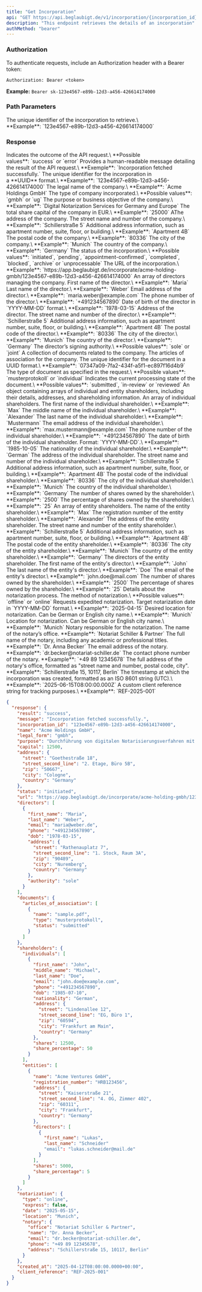 ```yaml
---
title: "Get Incorporation"
api: "GET https://api.beglaubigt.de/v1/incorporation/{incorporation_id}"
description: "This endpoint retrieves the details of an incorporation"
authMethod: "bearer"
---
```


### Authorization

To authenticate requests, include an Authorization header with a Bearer token:

`Authorization: Bearer <token>`

**Example:** `Bearer sk-123e4567-e89b-12d3-a456-426614174000`

### Path Parameters

<ParamField path="incorporation_id" type="string" required>
  The unique identifier of the incorporation to retrieve.\
  **Example**: `123e4567-e89b-12d3-a456-426614174000`
</ParamField>

### Response

<ResponseField name="result" type="string">
  Indicates the outcome of the API request.\
  **Possible values**: `success` or `error`
</ResponseField>

<ResponseField name="message" type="string">
  Provides a human-readable message detailing the result of the API request.\
  **Exemple**: `Incorporation fetched successfully.`
</ResponseField>

<ResponseField name="incorporation_id" type="string">
  The unique identifier for the incorporation in a **UUID** format.\
  **Example**: `123e4567-e89b-12d3-a456-426614174000`
</ResponseField>

<ResponseField name="name" type="string">
  The legal name of the company.\
  **Example**: `Acme Holdings GmbH`
</ResponseField>

<ResponseField name="legal_form" type="string">
  The type of company incorporated.\
  **Possible values**: `gmbh` or `ug`
</ResponseField>

<ResponseField name="purpose" type="string">
  The purpose or business objective of the company.\
  **Example**: `Digital Notarization Services for Germany and Europe`
</ResponseField>

<ResponseField name="capital" type="number">
  The total share capital of the company in EUR.\
  **Example**: `25000`
</ResponseField>

<ResponseField name="address" type="object">
  AThe address of the company.

  <Expandable title="Address">
    <ResponseField name="street" type="string">
      The street name and number of the company.\
      **Example**: `Schillerstraße 5`
    </ResponseField>
    <ResponseField name="street_second_line" type="string">
      Additional address information, such as apartment number, suite, floor, or building.\
      **Example**: `Apartment 4B`
    </ResponseField>
    <ResponseField name="zip" type="string">
      The postal code of the company.\
      **Example**: `80336`
    </ResponseField>
    <ResponseField name="city" type="string">
      The city of the company.\
      **Example**: `Munich`
    </ResponseField>
    <ResponseField name="country" type="string">
      The country of the company.\
      **Example**: `Germany`
    </ResponseField>
  </Expandable>
</ResponseField>

<ResponseField name="status" type="string">
  The status of the incorporation.\
  **Possible values**: `initiated`, `pending`, `appointment-confirmed`, `completed`, `blocked`, `archive` or `unprocessable`
</ResponseField>

<ResponseField name="url" type="string">
  The URL of the incorporation.\
  **Example**: `https://app.beglaubigt.de/incorporate/acme-holding-gmbh/123e4567-e89b-12d3-a456-426614174000`
</ResponseField>

<ResponseField name="directors" type="array">
  An array of directors managing the company.
  <Expandable title="Director">
    <ResponseField name="first_name" type="string">
      First name of the director.\
      **Example**: `Maria`
    </ResponseField>
    <ResponseField name="last_name" type="string">
      Last name of the director.\
      **Example**: `Weber`
    </ResponseField>
    <ResponseField name="email" type="string">
      Email address of the director.\
      **Example**: `maria.weber@example.com`
    </ResponseField>
    <ResponseField name="phone" type="string">
      The phone number of the director.\
      **Example**: `+491234567890`
    </ResponseField>
    <ResponseField name="dob" type="string">
      Date of birth of the director in `YYYY-MM-DD` format.\
      **Example**: `1978-03-15`
    </ResponseField>
    <ResponseField name="address" type="object">
      Address of the director.
      <Expandable title="Address">
        <ResponseField name="street" type="string">
          The street name and number of the director.\
          **Example**: `Schillerstraße 5`
        </ResponseField>
        <ResponseField name="street_second_line" type="string">
          Additional address information, such as apartment number, suite, floor, or building.\
          **Example**: `Apartment 4B`
        </ResponseField>
        <ResponseField name="zip" type="string">
          The postal code of the director.\
          **Example**: `80336`
        </ResponseField>
        <ResponseField name="city" type="string">
          The city of the director.\
          **Example**: `Munich`
        </ResponseField>
        <ResponseField name="country" type="string">
          The country of the director.\
          **Example**: `Germany`
        </ResponseField>
      </Expandable>
    </ResponseField>
    <ResponseField name="authority" type="string">
      The director’s signing authority.\
      **Possible values**: `sole` or `joint`
    </ResponseField>
  </Expandable>
</ResponseField>

<ResponseField name="documents" type="object">
  A collection of documents related to the company.
  <Expandable title="Documents">
    <ResponseField name="articles_of_association" type="array">
      The articles of association for the company.
      <Expandable title="Article of Association">
        <ResponseField name="id" type="string">
          The unique identifier for the document in a UUID format.\
          **Example**: `07347a09-7fa2-434f-a5f1-ec897f16d4b9`
        </ResponseField>
        <ResponseField name="type" type="string">
          The type of document as specified in the request.\
          **Possible values**: `musterprotokoll` or `individual`
        </ResponseField>
        <ResponseField name="status" type="string">
          Indicates the current processing state of the document.\
          **Possible values**: `submitted`, `in-review` or `reviewed`
        </ResponseField>
      </Expandable>
    </ResponseField>
  </Expandable>
</ResponseField>

<ResponseField name="shareholders" type="object">
  An object containing arrays of individual and entity shareholders, including their details, addresses, and shareholding information.
  <Expandable title="Shareholders">
    <Expandable title="Individuals">
      <ResponseField name="individuals" type="array">
        An array of individual shareholders.
        <Expandable title="Individual">
          <ResponseField name="first_name" type="string">
            The first name of the individual shareholder.\
            **Example**: `Max`
          </ResponseField>
          <ResponseField name="middle_name" type="string">
            The middle name of the individual shareholder.\
            **Example**: `Alexander`
          </ResponseField>
          <ResponseField name="last_name" type="string">
            The last name of the individual shareholder.\
            **Example**: `Mustermann`
          </ResponseField>
          <ResponseField name="email" type="string">
            The email address of the individual shareholder.\
            **Example**: `max.mustermann@example.com`
          </ResponseField>
          <ResponseField name="phone" type="string">
            The phone number of the individual shareholder.\
            **Example**: `+491234567890`
          </ResponseField>
          <ResponseField name="dob" type="string">
            The date of birth of the individual shareholder. Format: `YYYY-MM-DD`.\
            **Example**: `1985-10-05`
          </ResponseField>
          <ResponseField name="nationality" type="string">
            The nationality of the individual shareholder.\
            **Example**: `German`
          </ResponseField>
          <ResponseField name="address" type="object">
            The address of the individual shareholder.
            <Expandable title="Address">
              <ResponseField name="street" type="string">
                The street name and number of the individual shareholder.\
                **Example**: `Schillerstraße 5`
              </ResponseField>
              <ResponseField name="street_second_line" type="string">
                Additional address information, such as apartment number, suite, floor, or building.\
                **Example**: `Apartment 4B`
              </ResponseField>
              <ResponseField name="zip" type="string">
                The postal code of the individual shareholder.\
                **Example**: `80336`
              </ResponseField>
              <ResponseField name="city" type="string">
                The city of the individual shareholder.\
                **Example**: `Munich`
              </ResponseField>
              <ResponseField name="country" type="string">
                The country of the individual shareholder.\
                **Example**: `Germany`
              </ResponseField>
            </Expandable>
          </ResponseField>
          <ResponseField name="shares" type="number" required>
            The number of shares owned by the shareholder.\
            **Example**: `2500`
          </ResponseField>
          <ResponseField name="share_percentage" type="number">
            The percentage of shares owned by the shareholder.\
            **Example**: `25`
          </ResponseField>
        </Expandable>
      </ResponseField>
    </Expandable>
    <Expandable title="Entities">
      <ResponseField name="entities" type="array">
        An array of entity shareholders.
        <Expandable title="Entity">
          <ResponseField name="name" type="string">
            The name of the entity shareholder.\
            **Example**: `Max`
          </ResponseField>
          <ResponseField name="registration_number" type="string">
            The registration number of the entity shareholder.\
            **Example**: `Alexander`
          </ResponseField>
          <ResponseField name="address" type="object">
            The address of the entity shareholder.
            <Expandable title="Address">
              <ResponseField name="street" type="string">
                The street name and number of the entity shareholder.\
                **Example**: `Schillerstraße 5`
              </ResponseField>
              <ResponseField name="street_second_line" type="string">
                Additional address information, such as apartment number, suite, floor, or building.\
                **Example**: `Apartment 4B`
              </ResponseField>
              <ResponseField name="zip" type="string">
                The postal code of the entity shareholder.\
                **Example**: `80336`
              </ResponseField>
              <ResponseField name="city" type="string">
                The city of the entity shareholder.\
                **Example**: `Munich`
              </ResponseField>
              <ResponseField name="country" type="string">
                The country of the entity shareholder.\
                **Example**: `Germany`
              </ResponseField>
            </Expandable>
          </ResponseField>
          <ResponseField name="directors" type="array">
            The directors of the entity shareholder.
            <Expandable title="Directors">
              <ResponseField name="first_name" type="string">
                The first name of the entity's director.\
                **Example**: `John`
              </ResponseField>
              <ResponseField name="last_name" type="string">
                The last name of the entity's director.\
                **Example**: `Doe`
              </ResponseField>
              <ResponseField name="email" type="string">
                The email of the entity's director.\
                **Example**: `john.doe@mail.com`
              </ResponseField>
            </Expandable>
          </ResponseField>
          <ResponseField name="shares" type="number">
            The number of shares owned by the shareholder.\
            **Example**: `2500`
          </ResponseField>
          <ResponseField name="share_percentage" type="number">
            The percentage of shares owned by the shareholder.\
            **Example**: `25`
          </ResponseField>
        </Expandable>
      </ResponseField>
    </Expandable>
  </Expandable>
</ResponseField>

<ResponseField type="object" required>
  Details about the notarization process.

  <Expandable title="Notarization Object">
    <ResponseField name='type' type="string" required>
      The method of notarization.\
      **Possible values**: `offline` or `online`
    </ResponseField>
    <ResponseField name='express' type="boolean">
      Requests expedited notarization.
    </ResponseField>
    <ResponseField name='desired_date' type="string">
      Target notarization date in `YYYY-MM-DD` format.\
      **Example**: `2025-04-15`
    </ResponseField>
    <ResponseField name= 'desired_location' type="string">
      Desired location for notarization. Can be German or English city name.\
      **Example**: `Munich`
    </ResponseField>
    <ResponseField name='location' type="string">
      Location for notarization. Can be German or English city name.\
      **Example**: `Munich`
    </ResponseField>
    <ResponseField name="notary" type="object">
          Notary responsible for the notarization.
          <Expandable title="Notary">
            <ResponseField name="office" type="string">
              The name of the notary’s office.
              **Example**: `Notariat Schiller & Partner`
            </ResponseField>
            <ResponseField name="name" type="string">
              The full name of the notary, including any academic or professional titles.
              **Example**: `Dr. Anna Becker`
            </ResponseField>
            <ResponseField name="email" type="string">
              The email address of the notary.
              **Example**: `dr.becker@notariat-schiller.de`
            </ResponseField>
            <ResponseField name="phone" type="string">
              The contact phone number of the notary.
              **Example**: `+49 89 12345678`
            </ResponseField>
            <ResponseField name="address" type="string">
              The full address of the notary's office, formatted as "street name and number,
              postal code, city".
              **Example**: `Schillerstraße 15, 10117, Berlin`
            </ResponseField>
          </Expandable>
        </ResponseField>
  </Expandable>
</ResponseField>

<ResponseField name="created_at" type="string">
  The timestamp at which the incorporation was created, formatted as an ISO 8601 string (UTC).\
  **Example**: `2025-06-15T08:00:00.000Z`
</ResponseField>

<ResponseField name="client_reference" type="string">
  A custom client reference string for tracking purposes.\
  **Example**: `REF-2025-001`
</ResponseField>

<ResponseExample>

```json
{
  "response": {
    "result": "success",
    "message": "Incorporation fetched successfully.",
    "incorporation_id": "123e4567-e89b-12d3-a456-426614174000",
    "name": "Acme Holdings GmbH",
    "legal_form": "gmbh",
    "purpose": "Durchführung von digitalen Notarisierungsverfahren mit Schwerpunkt auf Deutschland und dem europäischen Raum.",
    "capital": 12500,
    "address": {
      "street": "Goethestraße 18",
      "street_second_line": "2. Etage, Büro 5B",
      "zip": "50667",
      "city": "Cologne",
      "country": "Germany"
    },
    "status": "initiated",
    "url": "https://app.beglaubigt.de/incorporate/acme-holding-gmbh/123e4567-e89b-12d3-a456-426614174000",
    "directors": [
      {
        "first_name": "Maria",
        "last_name": "Weber",
        "email": "maria@weber.de",
        "phone": "+491234567890",
        "dob": "1978-03-15",
        "address": {
          "street": "Rathenauplatz 7",
          "street_second_line": "1. Stock, Raum 3A",
          "zip": "90489",
          "city": "Nuremberg",
          "country": "Germany"
        },
        "authority": "sole"
      }
    ],
    "documents": {
      "articles_of_association": [
        {
          "name": "sample.pdf",
          "type": "musterprotokoll",
          "status": "submitted"
        }
      ]
    },
    "shareholders": {
      "individuals": [
        {
          "first_name": "John",
          "middle_name": "Michael",
          "last_name": "Doe",
          "email": "john.doe@example.com",
          "phone": "+491234567890",
          "dob": "1985-07-10",
          "nationality": "German",
          "address": {
            "street": "Lindenallee 12",
            "street_second_line": "EG, Büro 1",
            "zip": "60594",
            "city": "Frankfurt am Main",
            "country": "Germany"
          },
          "shares": 12500,
          "share_percentage": 50
        }
      ],
      "entities": [
        {
          "name": "Acme Ventures GmbH",
          "registration_number": "HRB123456",
          "address": {
            "street": "Kaiserstraße 21",
            "street_second_line": "4. OG, Zimmer 402",
            "zip": "60311",
            "city": "Frankfurt",
            "country": "Germany"
          },
          "directors": [
            {
              "first_name": "Lukas",
              "last_name": "Schneider"
              "email": "lukas.schneider@mail.de"
            }
          ],
          "shares": 5000,
          "share_percentage": 5
        }
      ]
    },
    "notarization": {
      "type": "online",
      "express": false,
      "date": "2025-05-15",
      "location": "Munich",
      "notary": {
        "office": "Notariat Schiller & Partner",
        "name": "Dr. Anna Becker",
        "email": "dr.becker@notariat-schiller.de",
        "phone": "+49 89 12345678",
        "address": "Schillerstraße 15, 10117, Berlin"
      }
    },
    "created_at": "2025-04-12T08:00:00.0000+00:00",
    "client_reference": "REF-2025-001"
  }
}
```

</ResponseExample>